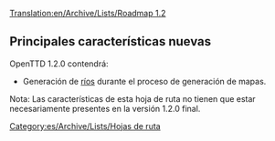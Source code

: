 [[Translation:en/Archive/Lists/Roadmap 1.2]]
{{es/Archive/Lists/Encabezamiento hoja de ruta|
Anterior=es/Archive/Lists/Hoja de ruta 1.1|
Actual=Hoja de ruta 1.2|
Siguiente=es/Hoja de ruta 1.3|
}}

==Principales características nuevas==

OpenTTD 1.2.0 contendrá:

* Generación de [[es/Ríos|ríos]] durante el proceso de generación de mapas.


Nota: Las características de esta hoja de ruta no tienen que estar necesariamente presentes en la versión 1.2.0 final.
[[Category:es/Archive/Lists/Hojas de ruta]]